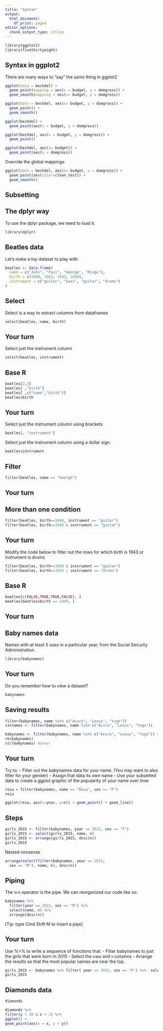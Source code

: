 ```yaml
---
title: "Syntax"
output:
  html_document:
    df_print: paged
editor_options:
  chunk_output_type: inline
---
```


```r
library(ggplot2)
library(fivethirtyeight)
```

## Syntax in ggplot2
There are many ways to "say" the same thing in ggplot2

```r
ggplot(data = bechdel) +
  geom_point(mapping = aes(x = budget, y = domgross)) +
  geom_smooth(mapping = aes(x= budget, y = domgross))
```

```r
ggplot(data = bechdel, aes(x= budget, y = domgross)) +
  geom_point() +
  geom_smooth()
```

```r
ggplot(bechdel) + 
  geom_point(aes(x = budget, y = domgross))

ggplot(bechdel, aes(x = budget, y = domgross)) +
  geom_point()

ggplot(bechdel, aes(x= budget)) + 
  geom_point(aes(y = domgross))
```

Override the global mappings

```r
ggplot(data = bechdel, aes(x= budget, y = domgross)) +
  geom_point(aes(color=clean_test)) +
  geom_smooth()
```

## Subsetting

## The dplyr way
To use the dplyr package, we need to load it.

```r
library(dplyr)
```



## Beatles data
Let's make a toy dataset to play with. 

```r
beatles <- data.frame(
  name = c("John", "Paul", "George", "Ringo"),
  birth = c(1940, 1942, 1943, 1940), 
  instrument = c("guitar", "bass", "guitar", "drums")
)
```

## Select
Select is a way to extract columns from dataframes

```r
select(beatles, name, birth)
```

## Your turn
Select just the instrument column
```r
select(beatles, instrument)
```


## Base R
```r
beatles[2,3]
beatles[ ,"birth"]
beatles[ ,c("name","birth")]
beatles$birth
```

## Your turn
Select just the instrument column using brackets

```r
beatles[, "instrument"]
```

Select just the instrument column using a dollar sign.

```r
beatles$instrument
```

## Filter

```r
filter(beatles, name == "George")
```

## Your turn


## More than one condition
```r
filter(beatles, birth==1940, instrument == "guitar")
filter(beatles, birth==1940 & instrument == "guitar")
```

## Your turn
Modify  the code below to filter out the rows for which birth is 1943 or instrument is drums

```r
filter(beatles, birth==1940 & instrument == "guitar")
filter(beatles, birth==1943 | instrument == "drums")
```


## Base R

```r
beatles[c(FALSE,TRUE,TRUE,FALSE), ]
beatles[beatles$birth == 1940, ]
```

## Your turn

## Baby names data
Names with at least 5 uses in a particular year, from the Social Security Administration. 

```r
library(babynames)
```

## Your turn
Do you remember how to view a dataset?
```r
babynames
```

## Saving results

```r
filter(babynames, name %in% c("Acura", "Lexus", "Yugo"))
carnames <- filter(babynames, name %in% c("Acura", "Lexus", "Yugo"))
```

```r
babynames <- filter(babynames, name %in% c("Acura", "Lexus", "Yugo")) # dangerous!
rm(babynames)
str(babynames) #phew!
```

## Your turn
Try to:
- Filter out the babynames data for your name. (You may want to also filter for your gender)
- Assign that data its own name 
- Use your subsetted data to create a ggplot graphic of the popularity of your name over time

```r
reia = filter(babynames, name == "Reia", sex == "F")
reia

ggplot(reia, aes(x=year, y=n)) + geom_point() + geom_line()
```

## Steps

```r
girls_2015 <- filter(babynames, year == 2015, sex == "F")
girls_2015 <- select(girls_2015, name, n)
girls_2015 <- arrange(girls_2015, desc(n))
girls_2015
```

Nested nonsense

```r
arrange(select(filter(babynames, year == 2015, 
  sex == "M"), name, n), desc(n))
```

## Piping
The `%>%` operator is the pipe. We can reorganized our code like so:

```r
babynames %>%
  filter(year == 2015, sex == "M") %>%
  select(name, n) %>%
  arrange(desc(n))
```

[Tip: type Cmd Shift M to insert a pipe]

## Your turn
Use %>% to write a sequence of functions that: 
- Filter babynames to just the girls that were born in 2015
- Select the `name` and `n` columns
- Arrange the results so that the most popular names are near the top.

```r
girls_2015 <- babynames %>% filter( year == 2015, sex == "F") %>%  select(name, n) %>% arrange(desc(n))
girls_2015
```

## Diamonds data

```r
diamonds
````
``` r
diamonds %>%
filter(y < 30 & x > 2) %>%
ggplot() +
geom_point(aes(x = x, y = y))
```
